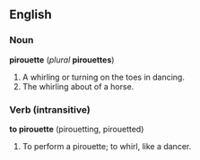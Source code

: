 ==English==
===Noun===
'''pirouette''' (''plural'' '''pirouettes''')
#A whirling or turning on the toes in dancing.
#The whirling about of a horse.

===Verb (intransitive)===
'''to pirouette''' (pirouetting, pirouetted)
#To perform a pirouette; to whirl, like a dancer.